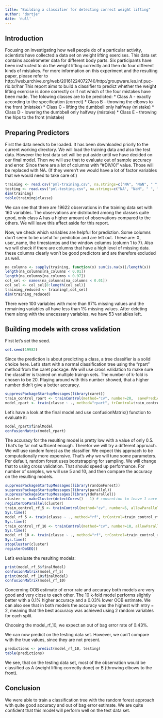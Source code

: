 ```yaml
---
title: "Building a classifier for detecting correct weight lifting"
author: "dortje"
date: 'null'
---
```

<!-- 
current_wd <- getwd()
setwd(file.path(current_wd, "Machine_Learning", "assignment"))


```r
knitr::opts_chunk$set(echo = TRUE)
```
-->

## Introduction
Focusing on investigating how well people do of a particular activity, scientists have collected a data set on weight lifting exercises. This data set contains accelrometer data for different body parts. Six participants have been instructed to do the weight lifting correctly and then do four different kinds of mistakes. For more information on this experiment and the resulting paper, please refer to http://web.archive.org/web/20161224072740/http:/groupware.les.inf.puc-rio.br/har
This report aims to build a classifier to predict whether the weight lifting exercise is done correctly or if not which of the four mistakes have been made.
The folowing classes are to be predicted:
* Class A - exactly according to the specification (correct)
* Class B - throwing the elbows to the front (mistake)
* Class C - lifting the dumbbell only halfway (mistake)
* Class D - lowering the dumbbell only halfway (mistake)
* Class E - throwing the hips to the front (mistake)

## Preparing Predictors
First the data needs to be loaded. It has been downloaded priorly to the current working directory. We will load the training data and also the test data. However the test data set will be put aside until we have decided on our final model. Then we will use that to evaluate out of sample accuracy and error. Since there are a lot of columns with "#DIV/0!" value. Those will be replaced with NA. (If they weren't we would have a lot of factor variables that we would need to take care of.) 
```r
training <- read.csv("pml-training.csv", na.strings=c("NA", "NaN", " ", "#DIV/0!"))
testing <- read.csv("pml-testing.csv", na.strings=c("NA", "NaN", " ", "#DIV/0!"))
dim(training)
table(training$classe)
```

We can see that there are 19622 observations in the training data set with 160 variables. The observations are distributed among the classes quite good, only class A has a higher amount of observations compared to the others. We will leave this affect aside for this report.

Now, we check which variables are helpful for prediction. Some columns don't seem to be useful for prediction and are left out. These are: X, user_name, the timestamps and the window columns (column 1 to 7). Also we will check if there are columns that have a high level of missing data. these columns clearly won't be good predictors and are therefore excluded as well.

```r
na_columns <- sapply(training, function(x) sum(is.na(x))/length(x))
length(na_columns[na_columns < 0.01])
length(na_columns[na_columns > 0.97])
col_sel <- names(na_columns[na_columns < 0.01])
col_sel <- col_sel[8:length(col_sel)]
training_reduced <- training[,col_sel]
dim(training_reduced)
```

There were 100 variables with more than 97% missing values and the remaining variables all have less than 1% missing values. After deleting them along with the unecessary variables, we have 53 variables left.

## Building models with cross validation

First let's set the seed.
```r
set.seed(19982)
```

Since the prediction is about predicting a class, a tree classifier is a solid choice here. Let's start with a normal classification tree using the "rpart" method from the caret package. We will use cross validation to make sure the classifier is trained on multiple traingn sets. The number of k-fold is chosen to be 20. Playing around with this number showed, that a higher number didn't give a better accuracy.

```r
suppressPackageStartupMessages(library(caret))
train_control_rpart <- trainControl(method="cv", number=20,  savePredictions=TRUE)
model_rpart <- train(classe ~ ., method="rpart", trControl=train_control_rpart, data=training_reduced)
```

Let's have a look at the final model and use confusionMatrix() function to evaluate it:

```r
model_rpart$finalModel
confusionMatrix(model_rpart)
```

The accuracy for the resulting model is pretty low with a value of only 0.5. That's by far not sufficent enough. Therefor we will try a different approach. We will use random forest as the classifier. We expect this approach to be computationally more expensive. That's why we will tune some parameters. Per default, random forest uses bootstrapping for sampling. We will change that to using cross validation. That should speed up performance. For number of samples, we will use 5 and 10, and then compare the accuracy on the resulting models.

```r
suppressPackageStartupMessages(library(randomForest))
suppressPackageStartupMessages(library(parallel))
suppressPackageStartupMessages(library(doParallel))
cluster <- makeCluster(detectCores() - 1) # convention to leave 1 core for OS
registerDoParallel(cluster)
train_control_rf_5 <- trainControl(method="cv", number=5, allowParallel=TRUE, savePredictions=TRUE)
Sys.time()
model_rf_5 <- train(classe ~ ., method="rf", trControl=train_control_rf_5, data=training_reduced)
Sys.time()
train_control_rf_10 <- trainControl(method="cv", number=10, allowParallel=TRUE, savePredictions=TRUE)
Sys.time()
model_rf_10 <- train(classe ~ ., method="rf", trControl=train_control_rf_10, data=training_reduced)
Sys.time()
stopCluster(cluster)
registerDoSEQ()
```

Let's evaluate the resulting models:

```r
print(model_rf_5$finalModel)
confusionMatrix(model_rf_5)
print(model_rf_10$finalModel)
confusionMatrix(model_rf_10)
```

Concerning OOB estimate of error rate and accuracy both models are very good and very close to each other. The 10 k-fold model performs slightly better with a 0.1% higher accuracy and a 0.03% lower OOB estimate. We can also see that in both models the accuracy was the highest with mtry = 2, meaning that the best accuracy was achieved using 2 random variables for each split.

Choosing the model_rf_10, we expect an out of bag error rate of 0.43%.

We can now predict on the testing data set. However, we can't compare with the true values, since they are not present.

```r
predictions <- predict(model_rf_10, testing)
table(predictions)
```

We see, that on the testing data set, most of the observation would be classified as A (weight lifting correctly done) or B (throwing elbows to the front).

## Conclusion
We were able to train a classification tree with the random forest approach with quite good accuracy and out of bag error estimate. We are quite confident that this model will perform well on the test data set.
